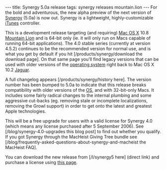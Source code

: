 ---
title: Synergy 5.0a release
tags: synergy releases mountain.lion
---
For the bold and adventurous, the new alpha preview of the next version of [[Synergy]] (5.0a) is now out. Synergy is a lightweight, highly-customizable [[iTunes]] controller.

This is a development release targeting (and requiring) [[Mac OS X]] 10.8 [[Mountain Lion]] and is 64-bit only (ie. it will only run on Macs capable of running 64-bit applications). The 4.0 stable series (currently at version 4.5.2) continues to be the recommended version for normal use, and is what you get by default if you hit [/products/synergy/download the download page]. On that same page you'll find legacy versions that can be used with older versions of the [[operating system]] right back to Mac OS X 10.2 [[Jaguar]].

A full changelog appears [/products/synergy/history here]. The version number has been bumped to 5.0a to indicate that this release breaks compatibility with older versions of the [[OS]], and with 32-bit-only Macs. It includes some fairly radical changes to the internal plumbing and some aggressive cut-backs (eg. removing stale or incomplete localizations, removing the Growl support) in order to get onto the latest and greatest Apple technologies.

This will be a free upgrade for users with a valid license for Synergy 4.0 (which means any license purchased after 5 September 2006). See [/blog/synergy-4.0-upgrades this blog post] to find out whether you qualify. If you got Synergy through the MacHeist Giving Tree bundle see  [/blog/frequently-asked-questions-about-synergy-and-macheist the MacHeist FAQ].

You can download the new release from [/l/synergy5 here] (direct link) and purchase a license using [https://secure.wincent.com/a/products/synergy-classic/purchase/ this page].
